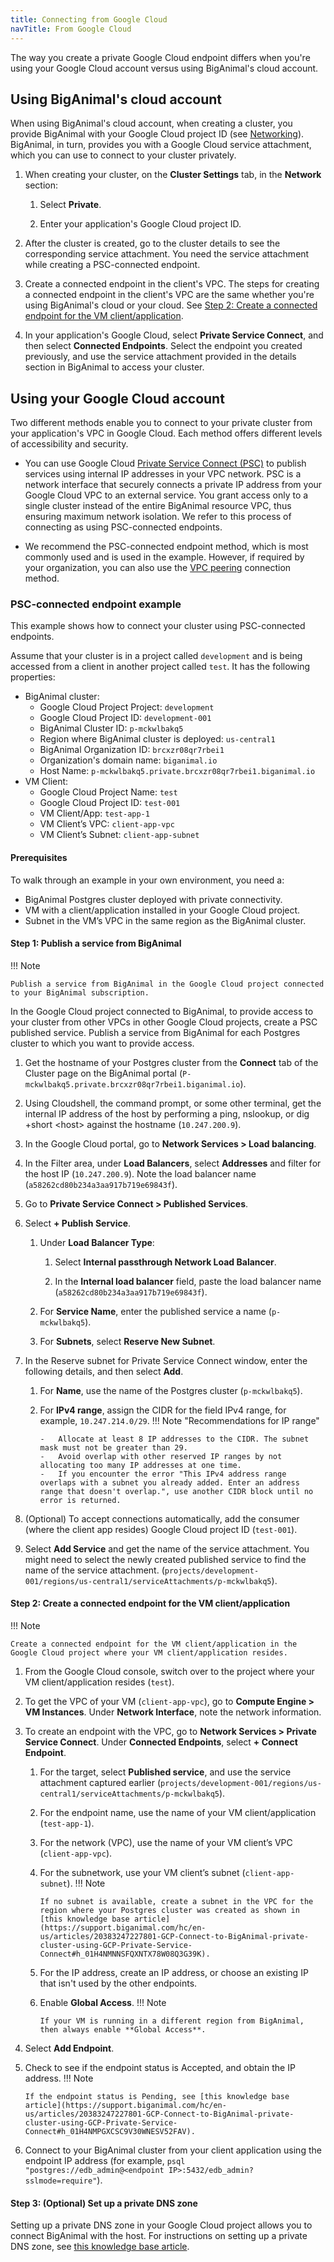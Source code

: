 ```yaml
---
title: Connecting from Google Cloud
navTitle: From Google Cloud
---
```


The way you create a private Google Cloud endpoint differs when you're using your Google Cloud account versus using BigAnimal's cloud account.

## Using BigAnimal's cloud account

When using BigAnimal's cloud account, when creating a cluster, you provide BigAnimal with your Google Cloud project ID (see [Networking](/edb-postgres-ai/cloud-service/getting_started/creating_cluster/creating_a_cluster/#cluster-settings-tab)). BigAnimal, in turn, provides you with a Google Cloud service attachment, which you can use to connect to your cluster privately.

1.  When creating your cluster, on the **Cluster Settings** tab, in the **Network** section:

    1.  Select **Private**.

    2.  Enter your application's Google Cloud project ID.

2.  After the cluster is created, go to the cluster details to see the corresponding service attachment. You need the service attachment while creating a PSC-connected endpoint.

3.  Create a connected endpoint in the client's VPC. The steps for creating a connected endpoint in the client's VPC are the same whether you're using BigAnimal's cloud or your cloud. See [Step 2: Create a connected endpoint for the VM client/application](#step-2-create-a-connected-endpoint-for-the-vm-clientapplication).

4.  In your application's Google Cloud, select **Private Service Connect**, and then select **Connected Endpoints**. Select the endpoint you created previously, and use the service attachment provided in the details section in BigAnimal to access your cluster.

## Using your Google Cloud account

Two different methods enable you to connect to your private cluster from your application's VPC in Google Cloud. Each method offers different levels of accessibility and security. 

-   You can use Google Cloud [Private Service Connect (PSC)](https://cloud.google.com/vpc/docs/configure-private-service-connect-producer) to publish services using internal IP addresses in your VPC network. PSC is a network interface that securely connects a private IP address from your Google Cloud VPC to an external service. You grant access only to a single cluster instead of the entire BigAnimal resource VPC, thus ensuring maximum network isolation. We refer to this process of connecting as using PSC-connected endpoints. 

-   We recommend the PSC-connected endpoint method, which is most commonly used and is used in the example. However, if required by your organization, you can also use the [VPC peering](vpc_peering) connection method.

### PSC-connected endpoint example

This example shows how to connect your cluster using PSC-connected endpoints. 

Assume that your cluster is in a project called `development` and is being accessed from a client in another project called `test`. It has the following properties:

-   BigAnimal cluster:
    -   Google Cloud Project Project: `development`
    -   Google Cloud Project ID: `development-001`
    -   BigAnimal Cluster ID: `p-mckwlbakq5`
    -   Region where BigAnimal cluster is deployed: `us-central1`
    -   BigAnimal Organization ID: `brcxzr08qr7rbei1`
    -   Organization's domain name: `biganimal.io`
    -   Host Name: `p-mckwlbakq5.private.brcxzr08qr7rbei1.biganimal.io`
-   VM Client:
    -   Google Cloud Project Name: `test`
    -   Google Cloud Project ID: `test-001`
    -   VM Client/App: `test-app-1`
    -   VM Client’s VPC: `client-app-vpc`
    -   VM Client’s Subnet: `client-app-subnet`

#### Prerequisites

To walk through an example in your own environment, you need a:

-   BigAnimal Postgres cluster deployed with private connectivity.
-   VM with a client/application installed in your Google Cloud project.
-   Subnet in the VM’s VPC in the same region as the BigAnimal cluster.

#### Step 1: Publish a service from BigAnimal

!!! Note

    Publish a service from BigAnimal in the Google Cloud project connected to your BigAnimal subscription.

In the Google Cloud project connected to BigAnimal, to provide access to your cluster from other VPCs in other Google Cloud projects, create a PSC published service. Publish a service from BigAnimal for each Postgres cluster to which you want to provide access.

1.  Get the hostname of your Postgres cluster from the **Connect** tab of the Cluster page on the BigAnimal portal (`P-mckwlbakq5.private.brcxzr08qr7rbei1.biganimal.io`).

2.  Using Cloudshell, the command prompt, or some other terminal, get the internal IP address of the host by performing a ping, nslookup, or dig +short &lt;host> against the hostname (`10.247.200.9`).

3.  In the Google Cloud portal, go to **Network Services > Load balancing**.

4.  In the Filter area, under **Load Balancers**, select **Addresses** and filter for the host IP (`10.247.200.9`). Note the load balancer name (`a58262cd80b234a3aa917b719e69843f`).

5.  Go to **Private Service Connect > Published Services**.

6.  Select **+ Publish Service**. 

    1.  Under **Load Balancer Type**:

        1.  Select **Internal passthrough Network Load Balancer**.

        2.  In the **Internal load balancer** field, paste the load balancer name (`a58262cd80b234a3aa917b719e69843f`).
    2.  For **Service Name**, enter the published service a name (`p-mckwlbakq5`).
    3.  For **Subnets**, select **Reserve New Subnet**.

7.  In the Reserve subnet for Private Service Connect window, enter the following details, and then select **Add**.

    1.  For **Name**, use the name of the Postgres cluster (`p-mckwlbakq5`).

    2.  For **IPv4 range**, assign the CIDR for the field IPv4 range, for example, `10.247.214.0/29`.
        !!! Note "Recommendations for IP range"

            -   Allocate at least 8 IP addresses to the CIDR. The subnet mask must not be greater than 29.
            -   Avoid overlap with other reserved IP ranges by not allocating too many IP addresses at one time.
            -   If you encounter the error "This IPv4 address range overlaps with a subnet you already added. Enter an address range that doesn't overlap.", use another CIDR block until no error is returned.

8.  (Optional) To accept connections automatically, add the consumer (where the client app resides) Google Cloud project ID (`test-001`).

9.  Select **Add Service** and get the name of the service attachment. You might need to select the newly created published service to find the name of the service attachment. (`projects/development-001/regions/us-central1/serviceAttachments/p-mckwlbakq5`).

#### Step 2: Create a connected endpoint for the VM client/application

!!! Note

    Create a connected endpoint for the VM client/application in the Google Cloud project where your VM client/application resides.

1.  From the Google Cloud console, switch over to the project where your VM client/application resides (`test`).

2.  To get the VPC of your VM (`client-app-vpc`), go to **Compute Engine > VM Instances**. Under **Network Interface**, note the network information.

3.  To create an endpoint with the VPC, go to **Network Services > Private Service Connect**. Under **Connected Endpoints**, select **+ Connect Endpoint**. 

    1.  For the target, select **Published service**, and use the service attachment captured earlier (`projects/development-001/regions/us-central1/serviceAttachments/p-mckwlbakq5`).

    2.  For the endpoint name, use the name of your VM client/application (`test-app-1`).

    3.  For the network (VPC), use the name of your VM client’s VPC (`client-app-vpc`).

    4.  For the subnetwork, use your VM client’s subnet (`client-app-subnet`).
        !!! Note

            If no subnet is available, create a subnet in the VPC for the region where your Postgres cluster was created as shown in [this knowledge base article](https://support.biganimal.com/hc/en-us/articles/20383247227801-GCP-Connect-to-BigAnimal-private-cluster-using-GCP-Private-Service-Connect#h_01H4NMNNSFQXNTX78W08Q3G39K).

    5.  For the IP address, create an IP address, or choose an existing IP that isn't used by the other endpoints.

    6.  Enable **Global Access**.
        !!! Note

            If your VM is running in a different region from BigAnimal, then always enable **Global Access**.

4.  Select **Add Endpoint**.

5.  Check to see if the endpoint status is Accepted, and obtain the IP address. 
    !!! Note

        If the endpoint status is Pending, see [this knowledge base article](https://support.biganimal.com/hc/en-us/articles/20383247227801-GCP-Connect-to-BigAnimal-private-cluster-using-GCP-Private-Service-Connect#h_01H4NMPGXCSC9V30WNESV52FAV). 

6.  Connect to your BigAnimal cluster from your client application using the endpoint IP address (for example, `psql "postgres://edb_admin@<endpoint IP>:5432/edb_admin?sslmode=require"`).

#### Step 3: (Optional) Set up a private DNS zone

Setting up a private DNS zone in your Google Cloud project allows you to connect BigAnimal with the host. For instructions on setting up a private DNS zone, see [this knowledge base article](https://support.biganimal.com/hc/en-us/articles/20383247227801-GCP-Connect-to-BigAnimal-private-cluster-using-GCP-Private-Service-Connect#h_01H4QMHF1DJGKW5ED2BQ6YCT29).

